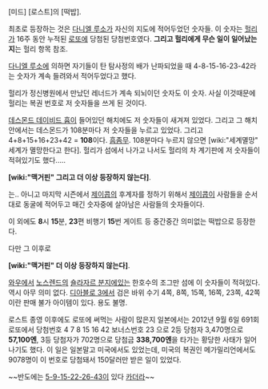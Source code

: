 [미드] [로스트]의 [떡밥].

최초로 등장하는 것은 [[다니엘 루소]]가 자신의 지도에 적어두었던 숫자들. 이 숫자는 [[헐리]]가 16주 동안 누적된 [[로또]]에 당첨된 당첨번호였다. '''그리고 헐리에게 무슨 일이 일어났는지'''는 헐리 항목 참조.

[[다니엘 루소]]에 의하면 자기들이 탄 탐사정의 배가 난파되었을 때 4-8-15-16-23-42라는 숫자가 계속 들려와서 적어두었다고 했다.

헐리가 정신병원에서 만났던 레너드가 계속 되뇌이던 숫자도 이 숫자. 사실 이것때문에 헐리는 복권 번호로 저 숫자들을 쓰게 된 것이다.

[[데스몬드 데이비드 흄]]이 들어있던 해치에도 저 숫자들이 새겨져 있었다. 그리고 그 해치 안에서는 데스몬드가 108분마다 저 숫자들을 누르고 있었다. 그리고 4+8+15+16+23+42 = '''108'''이다. [[흠좀무]]. 108분마다 누르지 않으면 [wiki:"세계멸망" 세계가 멸망한다고 한다]. 헐리가 섬에서 나가고 나서도 헐리의 차 계기판에 저 숫자들이 적혀있기도 했다.....

'''[wiki:"맥거핀" 그리고 더 이상 등장하지 않는다]'''. 

는.. 아니고 마지막 시즌에서 [[제이콥]]의 후계자를 정하기 위해서 [[제이콥]]이 사람들을 순서대로 동굴에 적어두고 매긴 숫자중에 살아남은 사람들의 숫자들이다.

이 외에도 '''8'''시 '''15'''분, '''23'''편 비행기 '''15'''번 게이트 등 중간중간 의미없는 떡밥으로 등장한다.

다만 그 이후로

'''[wiki:"맥거핀" 더 이상 등장하지 않는다]'''. 

[[와우]]에서 [[노스렌드]]의 [[숄라자르 분지]]에있는 한호수의 조그만 섬에 이 숫자들이 적혀있다. 역시 아무 의미 없다. [[디아블로 3]]에서 검은 바위 수기 4쪽, 8쪽, 15쪽, 16쪽, 23쪽, 42쪽이란 판매 불가 아이템이 있다. 용도 불명.

로스트 종영 이후에도  로또에 써먹는 사람이 많은지 일본에서는 2012년 9월 6일 691회 로또에서 당첨번호 4 7 8 15 16 42 보너스번호 23 으로 2등 당첨자 3,470명으로 '''57,100엔''', 3등 당첨자가 702명으로 당첨금 '''338,700엔'''을 타가는 황당한 사태가 일어나기도 했다. 이 일은 일본말고 미국에서도 있었는데, 미국의 복권인 메가밀리언에서도 9078명이 이 번호로 당첨돼서 150달러만 받은 일이 있었다.

~~반도에는 [[니팔자야|5-9-15-22-26-43]]이 있다 [[카더라]]~~
